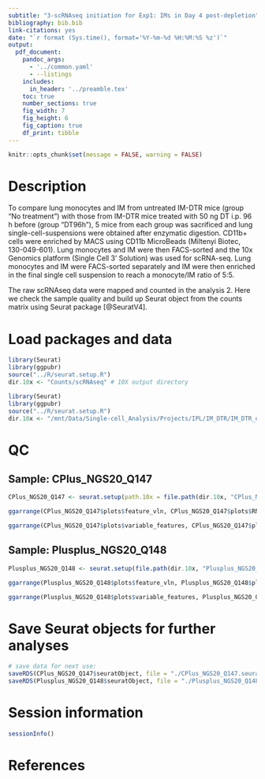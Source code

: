 ```yaml
---
subtitle: "3-scRNAseq initiation for Exp1: IMs in Day 4 post-depletion"
bibliography: bib.bib
link-citations: yes
date: "`r format (Sys.time(), format='%Y-%m-%d %H:%M:%S %z')`"
output: 
  pdf_document:
    pandoc_args: 
      - '../common.yaml'
      - --listings
    includes: 
      in_header: '../preamble.tex'
    toc: true
    number_sections: true
    fig_width: 7
    fig_height: 6
    fig_caption: true
    df_print: tibble
---
```


```r
knitr::opts_chunk$set(message = FALSE, warning = FALSE)
```

\newpage

# Description

To compare lung monocytes and IM from untreated IM-DTR mice (group “No treatment”) with those from IM-DTR mice treated with 50 ng DT i.p. 96 h before (group “DT96h”), 5 mice from each group was sacrificed and lung single-cell-suspensions were obtained after enzymatic digestion. CD11b+ cells were enriched by MACS using CD11b MicroBeads (Miltenyi Biotec, 130-049-601). Lung monocytes and IM were then FACS-sorted and the 10x Genomics platform (Single Cell 3’ Solution) was used for scRNA-seq. Lung monocytes and IM were FACS-sorted separately and IM were then enriched in the final single cell suspension to reach a monocyte/IM ratio of 5:5. 

The raw scRNAseq data were mapped and counted in the analysis 2. Here we check the sample quality and build up Seurat object from the counts matrix using Seurat package [@SeuratV4]. 

# Load packages and data

```r
library(Seurat)
library(ggpubr)
source("../R/seurat.setup.R")
dir.10x <- "Counts/scRNAseq" # 10X output directory
```


```r
library(Seurat)
library(ggpubr)
source("../R/seurat.setup.R")
dir.10x <- "/mnt/Data/Single-cell_Analysis/Projects/IPL/IM_DTR/IM_DTR_exp1/counts/scRNAseq" # 10X output directory
```

# QC

## Sample: CPlus_NGS20_Q147

```r

CPlus_NGS20_Q147 <- seurat.setup(path.10x = file.path(dir.10x, "CPlus_NGS20_Q147/outs/filtered_feature_bc_matrix/"), project = "IM-DTR", dimensionality = 1:20, mt.percentage = 10, human = FALSE)
```

```r
ggarrange(CPlus_NGS20_Q147$plots$feature_vln, CPlus_NGS20_Q147$plots$RNA_mt.pct_scatter, CPlus_NGS20_Q147$plots$JackStrawPlot, CPlus_NGS20_Q147$plots$ElbowPlot, ncol = 2, nrow = 2)
```

```r
ggarrange(CPlus_NGS20_Q147$plots$variable_features, CPlus_NGS20_Q147$plots$PCA_plot, CPlus_NGS20_Q147$plots$UMAP_plot, CPlus_NGS20_Q147$plots$TSNE_plot, ncol = 2, nrow = 2)
```

## Sample: Plusplus_NGS20_Q148

```r

Plusplus_NGS20_Q148 <- seurat.setup(file.path(dir.10x, "Plusplus_NGS20_Q148/outs/filtered_feature_bc_matrix/"), project = "IM-DTR", dimensionality = 1:20, mt.percentage = 10, human = FALSE)
```

```r
ggarrange(Plusplus_NGS20_Q148$plots$feature_vln, Plusplus_NGS20_Q148$plots$RNA_mt.pct_scatter, Plusplus_NGS20_Q148$plots$JackStrawPlot, Plusplus_NGS20_Q148$plots$ElbowPlot, ncol = 2, nrow = 2)
```

```r
ggarrange(Plusplus_NGS20_Q148$plots$variable_features, Plusplus_NGS20_Q148$plots$PCA_plot, Plusplus_NGS20_Q148$plots$UMAP_plot, Plusplus_NGS20_Q148$plots$TSNE_plot, ncol = 2, nrow = 2)
```

# Save Seurat objects for further analyses
```r
# save data for next use: 
saveRDS(CPlus_NGS20_Q147$seuratObject, file = "./CPlus_NGS20_Q147.seuratObject.rds")
saveRDS(Plusplus_NGS20_Q148$seuratObject, file = "./Plusplus_NGS20_Q148.seuratObject.rds")
```

# Session information

```r
sessionInfo()
```

# References
